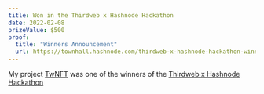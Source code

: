 ```yaml
---
title: Won in the Thirdweb x Hashnode Hackathon
date: 2022-02-08
prizeValue: $500
proof:
  title: "Winners Announcement"
  url: https://townhall.hashnode.com/thirdweb-x-hashnode-hackathon-winners
---
```


My project [TwNFT](https://twnft.vercel.app) was one of the winners of the [Thirdweb x Hashnode Hackathon](https://townhall.hashnode.com/thirdweb-hackathon)
